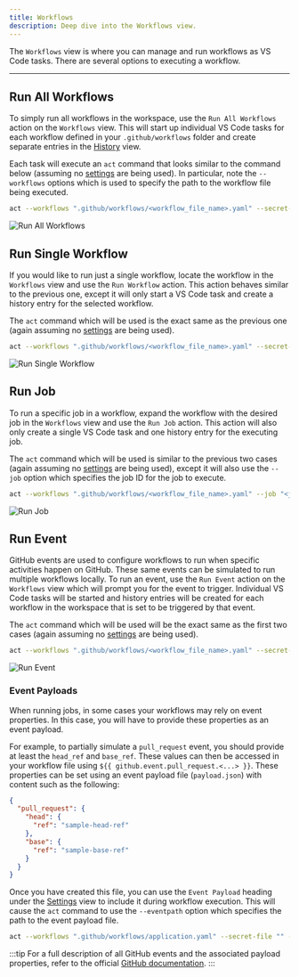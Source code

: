 ```yaml
---
title: Workflows
description: Deep dive into the Workflows view.
---
```



The `Workflows` view is where you can manage and run workflows as VS Code tasks. There are several options to executing a workflow.

<CardGrid>
   <LinkCard title="🗃️ Run All Workflows" href="#run-all-workflows" description="Run all workflows in the workspace."/>
   <LinkCard title="📜 Run Single Workflow" href="#run-single-workflow" description="Run a single workflow in the workspace."/>
   <LinkCard title="🚀 Run Job" href="#run-job" description="Run a specific job in a workflow."/>
   <LinkCard title="⚡ Run Event" href="#run-event" description="Run multiple workflows using a GitHub event."/>
</CardGrid>

---

## Run All Workflows

To simply run all workflows in the workspace, use the `Run All Workflows` action on the `Workflows` view. This will start up individual VS Code tasks for each workflow defined in your `.github/workflows` folder and create separate entries in the <a href="/docs/usage/history">History</a> view.

Each task will execute an `act` command that looks similar to the command below (assuming no <a href="/docs/usage/settings">settings</a> are being used). In particular, note the `--workflows` options which is used to specify the path to the workflow file being executed.

```sh
act --workflows ".github/workflows/<workflow_file_name>.yaml" --secret-file "" --var-file "" --input-file "" --eventpath ""
```

![Run All Workflows](../../../assets/run-all-workflows.png)

## Run Single Workflow

If you would like to run just a single workflow, locate the workflow in the `Workflows` view and use the `Run Workflow` action. This action behaves similar to the previous one, except it will only start a VS Code task and create a history entry for the selected workflow.

The `act` command which will be used is the exact same as the previous one (again assuming no <a href="/docs/usage/settings">settings</a> are being used).

```sh
act --workflows ".github/workflows/<workflow_file_name>.yaml" --secret-file "" --var-file "" --input-file "" --eventpath ""
```

![Run Single Workflow](../../../assets/run-single-workflow.png)

## Run Job

To run a specific job in a workflow, expand the workflow with the desired job in the `Workflows` view and use the `Run Job` action. This action will also only create a single VS Code task and one history entry for the executing job.

The `act` command which will be used is similar to the previous two cases (again assuming no <a href="/docs/usage/settings">settings</a> are being used), except it will also use the `--job` option which specifies the job ID for the job to execute.

```sh
act --workflows ".github/workflows/<workflow_file_name>.yaml" --job "<job_id>" --secret-file "" --var-file "" --input-file "" --eventpath ""
```

![Run Job](../../../assets/run-job.png)

## Run Event

GitHub events are used to configure workflows to run when specific activities happen on GitHub. These same events can be simulated to run multiple workflows locally. To run an event, use the `Run Event` action on the `Workflows` view which will prompt you for the event to trigger. Individual VS Code tasks will be started and history entries will be created for each workflow in the workspace that is set to be triggered by that event.

The `act` command which will be used will be the exact same as the first two cases (again assuming no <a href="/docs/usage/settings">settings</a> are being used).

```sh
act --workflows ".github/workflows/<workflow_file_name>.yaml" --secret-file "" --var-file "" --input-file "" --eventpath ""
```

![Run Event](../../../assets/run-event.png)

### Event Payloads

When running jobs, in some cases your workflows may rely on event properties. In this case, you will have to provide these properties as an event payload.

For example, to partially simulate a `pull_request` event, you should provide at least the `head_ref` and `base_ref`. These values can then be accessed in your workflow file using `${{ github.event.pull_request.<...> }}`. These properties can be set using an event payload file (`payload.json`) with content such as the following:

```json
{
  "pull_request": {
    "head": {
      "ref": "sample-head-ref"
    },
    "base": {
      "ref": "sample-base-ref"
    }
  }
}
```

Once you have created this file, you can use the `Event Payload` heading under the <a href="/docs/usage/settings">Settings</a> view to include it during workflow execution. This will cause the `act` command to use the `--eventpath` option which specifies the path to the event payload file.

```sh
act --workflows ".github/workflows/application.yaml" --secret-file "" --var-file "" --input-file "" --eventpath "<event_payload_file_path>"
```

:::tip
For a full description of all GitHub events and the associated payload properties, refer to the official [GitHub documentation](https://docs.github.com/en/actions/writing-workflows/choosing-when-your-workflow-runs/events-that-trigger-workflows).
:::